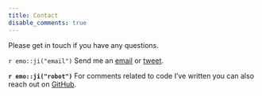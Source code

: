 ```yaml
---
title: Contact
disable_comments: true
---
```


Please get in touch if you have any questions.

`r emo::ji("email")`
Send me an [email](mailto:milan.wiedemann@gmail.com) or [tweet](https://twitter.com/milanwiedemann).

**`r emo::ji("robot")`**
For comments related to code I've written you can also reach out on [GitHub](https://github.com/milanwiedemann).

